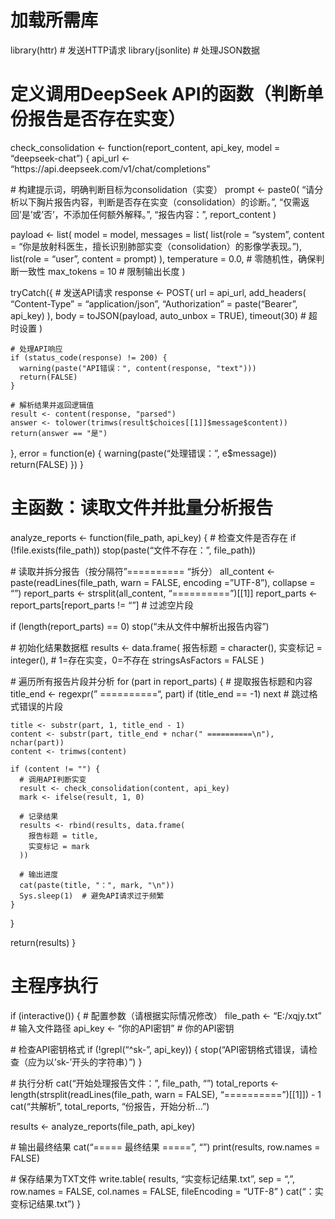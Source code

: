 # 加载所需库
library(httr)    # 发送HTTP请求
library(jsonlite) # 处理JSON数据

# 定义调用DeepSeek API的函数（判断单份报告是否存在实变）
check_consolidation <- function(report_content, api_key, model = "deepseek-chat") {
  api_url <- "https://api.deepseek.com/v1/chat/completions"
  
  # 构建提示词，明确判断目标为consolidation（实变）
  prompt <- paste0(
    "请分析以下胸片报告内容，判断是否存在实变（consolidation）的诊断。\n",
    "仅需返回'是'或'否'，不添加任何额外解释。\n\n",
    "报告内容：\n", report_content
  )
  
  payload <- list(
    model = model,
    messages = list(
      list(role = "system", content = "你是放射科医生，擅长识别肺部实变（consolidation）的影像学表现。"),
      list(role = "user", content = prompt)
    ),
    temperature = 0.0,  # 零随机性，确保判断一致性
    max_tokens = 10     # 限制输出长度
  )
  
  tryCatch({
    # 发送API请求
    response <- POST(
      url = api_url,
      add_headers(
        "Content-Type" = "application/json",
        "Authorization" = paste("Bearer", api_key)
      ),
      body = toJSON(payload, auto_unbox = TRUE),
      timeout(30)  # 超时设置
    )
    
    # 处理API响应
    if (status_code(response) != 200) {
      warning(paste("API错误：", content(response, "text")))
      return(FALSE)
    }
    
    # 解析结果并返回逻辑值
    result <- content(response, "parsed")
    answer <- tolower(trimws(result$choices[[1]]$message$content))
    return(answer == "是")
    
  }, error = function(e) {
    warning(paste("处理错误：", e$message))
    return(FALSE)
  })
}

# 主函数：读取文件并批量分析报告
analyze_reports <- function(file_path, api_key) {
  # 检查文件是否存在
  if (!file.exists(file_path)) stop(paste("文件不存在：", file_path))
  
  # 读取并拆分报告（按分隔符"========== "拆分）
  all_content <- paste(readLines(file_path, warn = FALSE, encoding = "UTF-8"), collapse = "\n")
  report_parts <- strsplit(all_content, "========== ")[[1]]
  report_parts <- report_parts[report_parts != ""]  # 过滤空片段
  
  if (length(report_parts) == 0) stop("未从文件中解析出报告内容")
  
  # 初始化结果数据框
  results <- data.frame(
    报告标题 = character(),
    实变标记 = integer(),  # 1=存在实变，0=不存在
    stringsAsFactors = FALSE
  )
  
  # 遍历所有报告片段并分析
  for (part in report_parts) {
    # 提取报告标题和内容
    title_end <- regexpr(" ==========\n", part)
    if (title_end == -1) next  # 跳过格式错误的片段
    
    title <- substr(part, 1, title_end - 1)
    content <- substr(part, title_end + nchar(" ==========\n"), nchar(part))
    content <- trimws(content)
    
    if (content != "") {
      # 调用API判断实变
      result <- check_consolidation(content, api_key)
      mark <- ifelse(result, 1, 0)
      
      # 记录结果
      results <- rbind(results, data.frame(
        报告标题 = title,
        实变标记 = mark
      ))
      
      # 输出进度
      cat(paste(title, "：", mark, "\n"))
      Sys.sleep(1)  # 避免API请求过于频繁
    }
  }
  
  return(results)
}

# 主程序执行
if (interactive()) {
  # 配置参数（请根据实际情况修改）
  file_path <- "E:/xqjy.txt"  # 输入文件路径
  api_key <- "你的API密钥"  # 你的API密钥
  
  # 检查API密钥格式
  if (!grepl("^sk-", api_key)) {
    stop("API密钥格式错误，请检查（应为以'sk-'开头的字符串）")
  }
  
  # 执行分析
  cat("开始处理报告文件：", file_path, "\n")
  total_reports <- length(strsplit(readLines(file_path, warn = FALSE), "========== ")[[1]]) - 1
  cat("共解析", total_reports, "份报告，开始分析...\n\n")
  
  results <- analyze_reports(file_path, api_key)
  
  # 输出最终结果
  cat("\n===== 最终结果 =====", "\n")
  print(results, row.names = FALSE)
  
  # 保存结果为TXT文件
  write.table(
    results, 
    "实变标记结果.txt", 
    sep = ",", 
    row.names = FALSE, 
    col.names = FALSE, 
    fileEncoding = "UTF-8"
  )
  cat("\n结果已保存至：实变标记结果.txt\n")
}